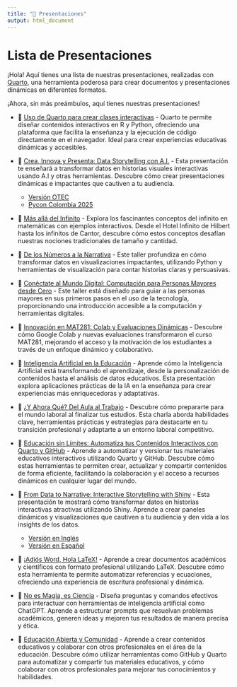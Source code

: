 ```yaml
---
title: "🎉 Presentaciones"
output: html_document
---
```


# Lista de Presentaciones

¡Hola! Aquí tienes una lista de nuestras presentaciones, realizadas con [Quarto](https://quarto.org/), una herramienta poderosa para crear documentos y presentaciones dinámicas en diferentes formatos.

¡Ahora, sin más preámbulos, aquí tienes nuestras presentaciones!

-   🎤 [Uso de Quarto para crear clases interactivas](latinr_2024/presentacion.html) - Quarto te permite diseñar contenidos interactivos en R y Python, ofreciendo una plataforma que facilita la enseñanza y la ejecución de código directamente en el navegador. Ideal para crear experiencias educativas dinámicas y accesibles.

-   🎤 [Crea, Innova y Presenta: Data Storytelling con A.I.](visualization_2024/presentacion.html) - Esta presentación te enseñará a transformar datos en historias visuales interactivas usando A.I y otras herramientas. Descubre cómo crear presentaciones dinámicas e impactantes que cautiven a tu audiencia.
    -   [Versión OTEC](shiny_2025/presentacion_ext.html)
    -   [Pycon Colombia 2025](shiny_2025/presentacion_pc.html)

-   🎤 [Más allá del Infinito](infinity_2024/presentacion.html) - Explora los fascinantes conceptos del infinito en matemáticas con ejemplos interactivos. Desde el Hotel Infinito de Hilbert hasta los infinitos de Cantor, descubre cómo estos conceptos desafían nuestras nociones tradicionales de tamaño y cantidad.

-   🎤 [De los Números a la Narrativa](narrativas_2024/presentacion.html) - Este taller profundiza en cómo transformar datos en visualizaciones impactantes, utilizando Python y herramientas de visualización para contar historias claras y persuasivas.

-   🎤 [Conéctate al Mundo Digital: Computación para Personas Mayores desde Cero](computacion_2024/presentacion.html) - Este taller está diseñado para guiar a las personas mayores en sus primeros pasos en el uso de la tecnología, proporcionando una introducción accesible a la computación y herramientas digitales.

-   🎤 [Innovación en MAT281: Colab y Evaluaciones Dinámicas](uc_2024/presentacion.html) - Descubre cómo Google Colab y nuevas evaluaciones transformaron el curso MAT281, mejorando el acceso y la motivación de los estudiantes a través de un enfoque dinámico y colaborativo.

-   🎤 [Inteligencia Artificial en la Educación](mads_2024/presentacion.html) - Aprende cómo la Inteligencia Artificial está transformando el aprendizaje, desde la personalización de contenidos hasta el análisis de datos educativos. Esta presentación explora aplicaciones prácticas de la IA en la enseñanza para crear experiencias más enriquecedoras y adaptativas.

-   🎤 [¿Y Ahora Qué? Del Aula al Trabajo](profesional_2024/presentacion.html) - Descubre cómo prepararte para el mundo laboral al finalizar tus estudios. Esta charla aborda habilidades clave, herramientas prácticas y estrategias para destacarte en tu transición profesional y adaptarte a un entorno laboral competitivo.

-   🎤 [Educación sin Límites: Automatiza tus Contenidos Interactivos con Quarto y GitHub](pycon_usa_2025/presentacion.html) - Aprende a automatizar y versionar tus materiales educativos interactivos utilizando Quarto y GitHub. Descubre cómo estas herramientas te permiten crear, actualizar y compartir contenidos de forma eficiente, facilitando la colaboración y el acceso a recursos dinámicos en cualquier lugar del mundo.

-   🎤 [From Data to Narrative: Interactive Storytelling with Shiny](shiny_2025/presentacion_es.html) - Esta presentación te mostrará cómo transformar datos en historias interactivas atractivas utilizando Shiny. Aprende a crear paneles dinámicos y visualizaciones que cautiven a tu audiencia y den vida a los insights de los datos.

    -   [Versión en Inglés](shiny_2025/presentacion.html)
    -   [Versión en Español](shiny_2025/presentacion_es.html)


-   🎤 [¡Adiós Word, Hola LaTeX!](latex_2025/presentacion.html) - Aprende a crear documentos académicos y científicos con formato profesional utilizando LaTeX. Descubre cómo esta herramienta te permite automatizar referencias y ecuaciones, ofreciendo una experiencia de escritura profesional y dinámica.

-   🎤 [No es Magia, es Ciencia](prompts_chatgpt/presentacion.html) - Diseña preguntas y comandos efectivos para interactuar con herramientas de inteligencia artificial como ChatGPT. Aprende a estructurar prompts que resuelvan problemas académicos, generen ideas y mejoren tus resultados de manera precisa y ética.

-   🎤 [Educación Abierta y Comunidad](comunidad_2025/presentacion.html) - Aprende a crear contenidos educativos y colaborar con otros profesionales en el área de la educación. Descubre cómo utilizar herramientas como GitHub y Quarto para automatizar y compartir tus materiales educativos, y cómo colaborar con otros profesionales para mejorar tus conocimientos y habilidades.